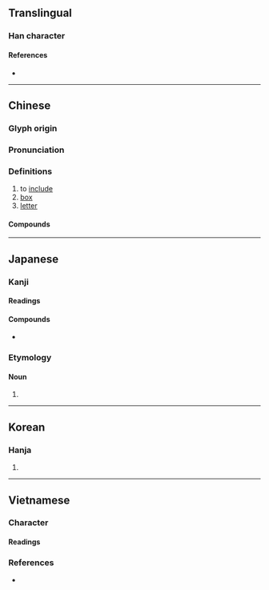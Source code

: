 {{also|凾}}
{{character info/new}}
==Translingual==

===Han character===
{{Han char|rn=17|rad=凵|as=06|sn=8|four=10772|canj=UNE,NUE}}

====References====
* {{Han ref|kx=0135.160|dkj=01826|dj=0303.100|hdz=10309.090|uh=51FD|ud=20989|bh=A8E7|bd=43239}}

----

==Chinese==
{{zh-forms|alt=圅}}

===Glyph origin===
{{Han etym}}

===Pronunciation===
{{zh-pron
|m=hán
|c=haam4
|mn=hâm
|mc=y
|oc=y
|cat=
}}

===Definitions===
{{zh-hanzi}}

# to [[include]]
# [[box]]
# [[letter]]

====Compounds====
{{zh-der|修函|函授|崤函|函牘|函告|導函數|回函|席間函丈|信函|函夏|函件|初等函數|三角函數|函館|函電|去函|廣告函件|寶函|函丈|函授學校|函谷關|函數|函購|密函|來函|匭函|函請|公函|函人|存證信函|二次函數|函弘|函洞|函道|偶函數|便函|有理函數|書函|私函|玉函|瑯函|琅函|淵鑑類函|泥封函谷|發函|瑤函|空函|指數函數|通函|箋函|肅函|臺函|黑函|賀函|致函|鮫函|解析函數|謝函|線型函數}}

----

==Japanese==

===Kanji===
{{ja-kanji|grade=|rs=凵06}}

====Readings====
{{ja-readings
|goon=ごん
|kanon=かん
|kun=はこ-, い-れる
}}

====Compounds====
* {{ja-r|函館|^はこだて}}

===Etymology===
{{ja-kanjitab|はこ|yomi=k}}

====Noun====
{{ja-noun|はこ}}

# {{alternative spelling of|箱|lang=ja}}

----

==Korean==

===Hanja===
{{ko-hanja|hangeul=함|rv=ham|mr=ham}}

# {{defn|lang=ko|sort=凵06}}

----

==Vietnamese==

===Character===

====Readings====
{{vi-readings|hanviet=hòm, hàm}}

===References===
* {{R:WinVNKey:Lê Sơn Thanh}}
